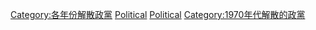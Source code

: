 {{Cat topic disestablished in year |topic= 政黨 | year=1972}}

[[Category:各年份解散政黨|Category:各年份解散政黨]]
[[Category:1972年解散的組織|Political]]
[[Category:1972年政治|Political]]
[[Category:1970年代解散的政黨|Category:1970年代解散的政黨]]